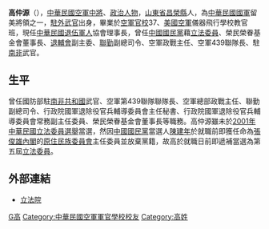 {{Infobox_officeholder
| name = 高仲源
| image name =
| width = 
| now = 中華民國軍事將領、政治人士 
| period = 
| Sex = 男 
| date of birth ={{birth date and age|1935|8|15}}
| party = {{Kmt|19px}}
| place of birth = 
| educate = 
*空軍軍官學校飛行第37期
*三軍大學空軍學院63年班<br><span style="color: blue;">(1974年)</span>
*美國空軍儀器飛行學校教官班<br><span style="color: blue;">(1975年)</span>
| past = 
*國防部駐南非共和國武官
*空軍第439聯隊聯隊長
*空軍總司令部政治作戰部主任
*聯合勤務總司令部副總司令
*行政院國軍退除役官兵輔導委員會主任秘書
*行政院國軍退除役官兵輔導委員會常務副主任委員
*財團法人榮民榮眷基金會董事長
*社團法人中華民國退伍軍人協會理事長
}}
'''高仲源'''（{{bd|1935年|8月15日|catIdx=K}}），[[中華民國空軍|中華民國空軍]][[中將|中將]]、[[政治人物|政治人物]]，[[山東省|山東省]][[昌榮縣|昌榮縣]]人，為[[中華民國國軍|中華民國國軍]]留美將領之一，[[駐外武官|駐外武官]]出身，畢業於[[空軍官校|空軍官校]]37、[[美國空軍|美國空軍]]儀器飛行學校教官班，現任[[中華民國|中華民國]][[退伍軍人|退伍軍人]]協會理事長，曾任[[中國國民黨|中國國民黨]]藉[[立法委員|立法委員]]、榮民榮眷基金會董事長、[[退輔會|退輔會]]副主委、[[聯勤|聯勤]]副總司令、空軍政戰主任、空軍439聯隊長、駐[[南非|南非]]武官。
==生平==
曾任國防部駐[[南非共和國|南非共和國]]武官、空軍第439聯隊聯隊長、空軍總部政戰主任、聯勤副總司令、行政院國軍退除役官兵輔導委員會主任秘書、行政院國軍退除役官兵輔導委員會常務副主任委員、榮民榮眷基金會董事長等職務。高仲源雖未於[[2001年中華民國立法委員選舉|2001年中華民國立法委員選舉]]當選，然因[[中國國民黨|中國國民黨]]當選人[[陳建年|陳建年]]於就職前即獲任命為[[張俊雄內閣|張俊雄內閣]]的[[原住民族委員會|原住民族委員會]]主任委員並放棄黨籍，故高於就職日前即遞補當選為第五屆[[立法委員|立法委員]]。

==外部連結==
*[http://www.ly.gov.tw/ly/01_introduce/0103_leg/leg_main/leg_ver01_01.jsp?ItemNO=01030100&lgno=00226&stage=5 立法院] {{Wayback|url=http://www.ly.gov.tw/ly/01_introduce/0103_leg/leg_main/leg_ver01_01.jsp?ItemNO=01030100&lgno=00226&stage=5 |date=20070927215334 }}

[[Category:第五屆立法院立法委員|G高]]
[[Category:中華民國空軍軍官學校校友|Category:中華民國空軍軍官學校校友]]
[[Category:高姓|Category:高姓]]


{{TW-poli-bio-stub}}
